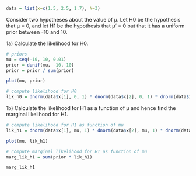 ```r
data = list(x=c(1.5, 2.5, 1.7), N=3)
```


Consider two hypotheses about the value of μ. Let H0 be the hypothesis that μ = 0, and let H1
be the hypothesis that μ ̸ = 0 but that it has a uniform prior between -10 and 10.

1a) Calculate the likelihood for H0.

```r
# priors
mu = seq(-10, 10, 0.01)
prior = dunif(mu, -10, 10)
prior = prior / sum(prior)

plot(mu, prior)

# compute likelihood for H0
lik_h0 = dnorm(data$x[1], 0, 1) * dnorm(data$x[2], 0, 1) * dnorm(data$x[3], 0, 1)
```

1b) Calculate the likelihood for H1 as a function of μ and hence find the marginal likelihood for H1.

```r
# compute likelihood for H1 as function of mu
lik_h1 = dnorm(data$x[1], mu, 1) * dnorm(data$x[2], mu, 1) * dnorm(data$x[3], mu, 1)

plot(mu, lik_h1)

# compute marginal likelihood for H1 as function of mu
marg_lik_h1 = sum(prior * lik_h1)

marg_lik_h1
```


